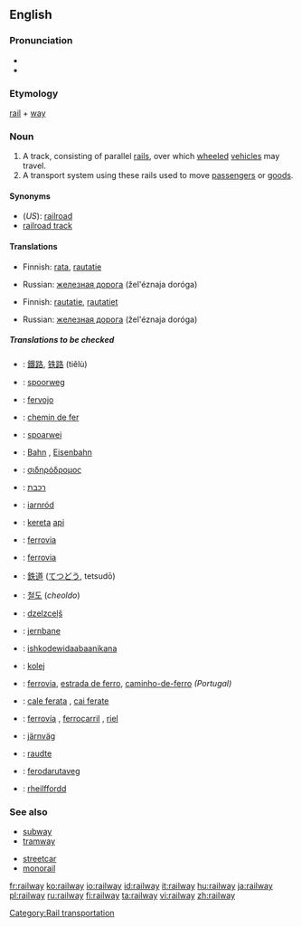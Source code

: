 ==English==

===Pronunciation===
* {{IPA|/ɹeɪlweɪ/}}
*{{audio|en-us-railway.ogg|Audio (US)}}

===Etymology===
[[rail]] + [[way]]

===Noun===
{{wikipedia}}
{{en-noun}}

# A track, consisting of parallel [[rail]]s, over which [[wheeled]] [[vehicle]]s may travel.
# A transport system using these rails used to move [[passenger]]s or [[goods]].

====Synonyms====
*(''US''): [[railroad]]
* [[railroad track]]

====Translations====
{{trans-top|a track, consisting of parallel rails}}
*Finnish: [[rata]], [[rautatie]]
{{trans-mid}}
*Russian: [[железная дорога]] (žel'éznaja doróga) {{f}}
{{trans-bottom}}

{{trans-top|transport system using these rails}}
*Finnish: [[rautatie]], [[rautatie|rautatiet]]
{{trans-mid}}
*Russian: [[железная дорога]] (žel'éznaja doróga) {{f}}
{{trans-bottom}}

=====Translations to be checked=====
{{checktrans}}
*{{ttbc|Chinese}}: [[鐵路]], [[铁路]] (tiělù)
*{{ttbc|Dutch}}: [[spoorweg]] {{m}}
*{{ttbc|Esperanto}}: [[fervojo]]
*{{ttbc|French}}: [[chemin de fer]] {{m}}
*{{ttbc|Frisian}}: [[spoarwei]]
*{{ttbc|German}}: [[Bahn]] {{f}}, [[Eisenbahn]] {{f}}
*{{ttbc|Greek}}: [[σιδηρόδρομος]] {{m}}
*{{ttbc|Hebrew}}: [[רכבת]]
*{{ttbc|Irish}}: [[iarnród]]
*{{ttbc|Indonesian}}: [[kereta]] [[api]]
*{{ttbc|Interlingua}}: [[ferrovia]]
*{{ttbc|Italian}}: [[ferrovia]] {{f}}
*{{ttbc|Japanese}}: [[鉄道]] ([[てつどう]], tetsudō)
*{{ttbc|Korean}}: [[철도]] (''cheoldo'')
*{{ttbc|Latvian}}: [[dzelzceļš]] {{m}}
*{{ttbc|Norwegian}}: [[jernbane]]
*{{ttbc|Ojibwe}}: [[ishkodewidaabaanikana]]
*{{ttbc|Polish}}: [[kolej]] {{f}}
*{{ttbc|Portuguese}}: [[ferrovia]], [[estrada de ferro]], [[caminho-de-ferro]] {{m}} ''(Portugal)''
*{{ttbc|Romanian}}: [[cale ferata]] {{f}}, [[cai ferate]] {{p}}
*{{ttbc|Spanish}}: [[ferrovía]] {{f}}, [[ferrocarril]] {{m}}, [[riel]] {{m}}
*{{ttbc|Swedish}}: [[järnväg]]
*{{ttbc|Veps}}: [[raudte]]
*{{ttbc|Volapük}}: [[ferodarutaveg]]
*{{ttbc|Welsh}}: [[rheilffordd]] {{f}}

===See also===
{{top}}
* [[subway]]
* [[tramway]]
{{mid}}
* [[streetcar]]
* [[monorail]]
{{bottom}}

[[Category:Rail transportation]]

[[fr:railway]]
[[ko:railway]]
[[io:railway]]
[[id:railway]]
[[it:railway]]
[[hu:railway]]
[[ja:railway]]
[[pl:railway]]
[[ru:railway]]
[[fi:railway]]
[[ta:railway]]
[[vi:railway]]
[[zh:railway]]